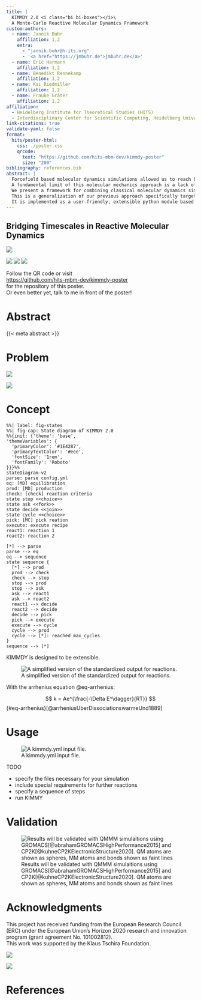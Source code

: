 ```yaml
---
title: |
  KIMMDY 2.0 <i class="bi bi-boxes"></i>\
  A Monte-Carlo Reactive Molecular Dynamics Framework
custom-authors:
  - name: Jannik Buhr
    affiliation: 1,2
    extra:
      - "jannik.buhr@h-its.org"
      - '<a href="https://jmbuhr.de">jmbuhr.de</a>'
  - name: Eric Harmann
    affiliation: 1,2
  - name: Benedikt Rennekamp
    affiliation: 1,2
  - name: Kai Riedmiller
    affiliation: 1,2
  - name: Frauke Gräter
    affiliation: 1,2
affiliation:
  - Heidelberg Institute for Theoretical Studies (HITS)
  - Interdisciplinary Center for Scientific Computing, Heidelberg University
link-citations: true
validate-yaml: false
format:
  hits/poster-html:
    css: ./poster.css
    qrcode:
      text: "https://github.com/hits-mbm-dev/kimmdy-poster"
      size: "200"
bibliography: references.bib
abstract: |
  Forcefield based molecular dynamics simulations allowed us to reach biologically relevant timescales and system sizes.
  A fundamental limit of this molecular mechanics approach is a lack of reactivity.
  We present a framework for combining classical molecular dynamics simulations with a kinetic Monte Carlo approach to bridge timescales and allow reactions to occur within a simulation.
  This is a generalization of our previous approach specifically targeted at bond breakages [@kimmdy1].
  It is implemented as a user-friendly, extensible python module based on the open-source high-performance molecular dynamics software suit GROMACS [@abrahamGROMACSHighPerformance2015].
---
```



::: {#hero}

::: {#qrcode}
:::

## Bridging Timescales in Reactive Molecular Dynamics

![](./img/collagen.png) 


![](www/hits-logo-large-negative.png){#logo-hits .logo}
![](www/logo-uni-hd-bw-inv.png){#logo-uni-hd .logo}
![](./www/logo-hbigs-inv.png){#logo-hbigs .logo}


::: {.call-to-action}
Follow the QR code or visit\
<https://github.com/hits-mbm-dev/kimmdy-poster>\
for the repository of this poster.\
Or even better yet, talk to me in front of the poster!
:::

:::

::: {#left-bar}
# Abstract

:::{.abstract}
{{< meta abstract >}}
:::

<!-- ![](img/2022-07-07-10-43-34.png) -->

# Problem

:::: {layout='[2,2]' layout-valign=center}
![](./img/bondpull-initial.png)

![](./img/bondpull-final.png)
::::

# Concept

:::: {layout='[2,2]' layout-valign=top}
```mermaid
%%| label: fig-states
%%| fig-cap: State diagram of KIMMDY 2.0
%%{init: {'theme': 'base',
'themeVariables': {
  'primaryColor': '#1E4287',
  'primaryTextColor': '#eee',
  'fontSize': '1rem',
  'fontFamily': 'Roboto'
}}}%%
stateDiagram-v2
parse: parse config.yml
eq: [MD] equilibration
prod: [MD] production
check: [check] reaction criteria
state stop <<choice>>
state ask <<fork>>
state decide <<join>>
state cycle <<choice>>
pick: [MC] pick reation
execute: execute recipe
react1: reaction 1
react2: reaction 2

[*] --> parse
parse --> eq
eq --> sequence
state sequence {
  [*] --> prod
  prod --> check
  check --> stop
  stop --> prod
  stop --> ask
  ask --> react1
  ask --> react2
  react1 --> decide
  react2 --> decide
  decide --> pick
  pick --> execute
  execute --> cycle
  cycle --> prod
  cycle --> [*]: reached max_cycles
}
sequence --> [*]
```

:::n2
KIMMDY is designed to be extensible.

![A simplified version of the standardized output for reactions.](./img/kimmdy-reaction.svg){#fig-interface}

With the arrhenius equation @eq-arrhenius:

$$
k = Ae^{\frac{-\Delta E^\dagger}{RT}}
$${#eq-arrhenius}[@arrheniusUberDissociationswarmeUnd1889]
:::
::::


:::

::: {#right-bar}


# Usage
::: {layout='[1,2]' layout-valign=center}
![A kimmdy.yml input file.](./img/kimmdy-yml.svg){#fig-kimmdy-yml}

:::n2
TODO

- specify the files necessary for your simulation
- include special requirements for further reactions
- specify a sequence of steps
- run KIMMY
:::
:::

# Validation

![Results will be validated with QMMM simulaitions using GROMACS[@abrahamGROMACSHighPerformance2015] and CP2K[@kuhneCP2KElectronicStructure2020]. QM atoms are shown as spheres, MM atoms and bonds shown as faint lines](./img/bondpull-qm.png){#fig-validation}

# Acknowledgments

This project has received funding from the European Research Council
(ERC) under the European Union's Horizon 2020 research and innovation
program (grant agreement No. 101002812).\
This work was supported by the Klaus Tschira Foundation.\

::: {layout='[1,3]'}
![](./img/gmx-logo.png)

![](./img/cp2k.png)
:::

# References

::: {#refs}
:::
:::




<!--
<https://carbon.now.sh/?bg=rgba%2830%2C66%2C135%2C0%29&t=nord&wt=boxy&l=auto&width=680&ds=true&dsyoff=20px&dsblur=34px&wc=true&wa=true&pv=89px&ph=73px&ln=true&fl=1&fm=Fira+Code&fs=18px&lh=148%25&si=false&es=4x&wm=false&code=class%2520ConversionType%28Enum%29%253A%250A%2520%2520%2520%2520BREAK%2520%253D%2520auto%28%29%250A%2520%2520%2520%2520MOVE%2520%253D%2520auto%28%29%250A%2520%2520%2520%2520CONNECT%2520%253D%2520auto%28%29%250A%250A%250A%2540dataclass%250Aclass%2520ConversionRecipe%253A%250A%2520%2520%2520%2520type%253A%2520list%255BConversionType%255D%250A%2520%2520%2520%2520atom_idx%253A%2520list%255Btuple%255Bint%252C%2520int%255D%255D%250A%250A%250A%2540dataclass%250Aclass%2520ReactionResult%253A%250A%2520%2520%2520%2520recipes%253A%2520list%255BConversionRecipe%255D%250A%2520%2520%2520%2520rates%253A%2520list%255Bfloat%255D>
class ConversionType(Enum):
    BREAK = auto()
    MOVE = auto()
    CONNECT = auto()


@dataclass
class ConversionRecipe:
    type: list[ConversionType]
    atom_idx: list[tuple[int, int]]


@dataclass
class ReactionResult:
    recipes: list[ConversionRecipe]
    rates: list[float]

# kimmdy.yml
dryrun: false
out: 'out-dir
ff: 'amber99sb-star-ildnp.ff'
top: 'topol.top'
gro: 'npt.gro'
idx: 'backbone.ndx'
plumed:
  dat: 'plumed.dat'
  distances: 'distances.dat'
equilibration:
  mdp: 'eq.mdp'
production:
  mdp: 'pull-f1500.mdp'
reactions:
  homolysis:
    edis: 'edissoc.dat'
    bonds: 'ffbonded.itp'
  dummyreaction: default
  hat:
  	model: default
sequence:
  - equilibration
  - mult: 2
    tasks:
      - production
      - reactions
-->
